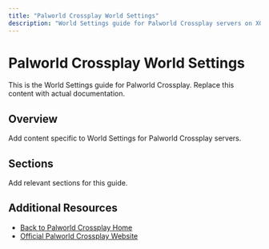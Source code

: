 ```yaml
---
title: "Palworld Crossplay World Settings"
description: "World Settings guide for Palworld Crossplay servers on XGamingServer"
---
```


# Palworld Crossplay World Settings

This is the World Settings guide for Palworld Crossplay. Replace this content with actual documentation.

## Overview

Add content specific to World Settings for Palworld Crossplay servers.

## Sections

Add relevant sections for this guide.

## Additional Resources

- [Back to Palworld Crossplay Home](./index)
- [Official Palworld Crossplay Website](https://example.com)
